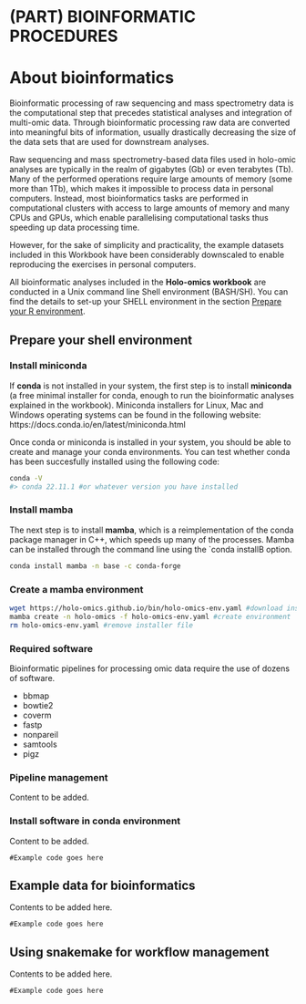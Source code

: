 # (PART) BIOINFORMATIC PROCEDURES {-}
# About bioinformatics {#about-bioinformatics}

Bioinformatic processing of raw sequencing and mass spectrometry data is the  computational step that precedes statistical analyses and integration of multi-omic data. Through bioinformatic processing raw data are converted into meaningful bits of information, usually drastically decreasing the size of the data sets that are used for downstream analyses.

Raw sequencing and mass spectrometry-based data files used in holo-omic analyses are typically in the realm of gigabytes (Gb) or even terabytes (Tb). Many of the performed operations require large amounts of memory (some more than 1Tb), which makes it impossible to process data in personal computers. Instead, most bioinformatics tasks are performed in computational clusters with access to large amounts of memory and many CPUs and GPUs, which enable parallelising computational tasks thus speeding up data processing time.

However, for the sake of simplicity and practicality, the example datasets included in this Workbook have been considerably downscaled to enable reproducing the exercises in personal computers.

:::: {.graybox}
All bioinformatic analyses included in the **Holo-omics workbook** are conducted in a Unix command line Shell environment (BASH/SH). You can find the details to set-up your SHELL environment in the section [Prepare your R environment](#prepare-r).
:::

## Prepare your shell environment {#prepare-shell}

### Install miniconda {-}

If **conda** is not installed in your system, the first step is to install **miniconda** (a free minimal installer for conda, enough to run the bioinformatic analyses explained in the workbook). Miniconda installers for Linux, Mac and Windows operating systems can be found in the following website:
https://docs.conda.io/en/latest/miniconda.html

Once conda or miniconda is installed in your system, you should be able to create and manage your conda environments. You can test whether conda has been succesfully installed using the following code:

``` sh
conda -V
#> conda 22.11.1 #or whatever version you have installed
```

### Install mamba {-}

The next step is to install **mamba**, which is a reimplementation of the conda package manager in C++, which speeds up many of the processes. Mamba can be installed through the command line using the `conda installB option.

``` sh
conda install mamba -n base -c conda-forge
```

### Create a mamba environment {-}

``` sh
wget https://holo-omics.github.io/bin/holo-omics-env.yaml #download installer file
mamba create -n holo-omics -f holo-omics-env.yaml #create environment
rm holo-omics-env.yaml #remove installer file
```

### Required software {-}

Bioinformatic pipelines for processing omic data require the use of dozens of software.

* bbmap
* bowtie2
* coverm
* fastp
* nonpareil
* samtools
* pigz


### Pipeline management {-}

Content to be added.

### Install software in conda environment {-}

Content to be added.

```
#Example code goes here
```

## Example data for bioinformatics {#example-data-bioinformatics}

Contents to be added here.

```
#Example code goes here
```

## Using snakemake for workflow management {#using-snakemake}

Contents to be added here.

```
#Example code goes here
```
